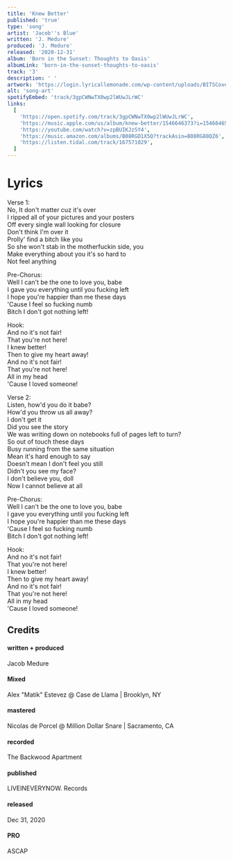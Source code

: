 ```yaml
---
title: 'Knew Better'
published: 'true'
type: 'song'
artist: 'Jacob''s Blue'
written: 'J. Medure'
produced: 'J. Medure'
released: '2020-12-31'
album: 'Born in the Sunset: Thoughts to Oasis'
albumLink: 'born-in-the-sunset-thoughts-to-oasis'
track: '3'
description: ' '
artwork: 'https://login.lyricallemonade.com/wp-content/uploads/BITSCover1-scaled.jpg'
alt: 'song-art'
spotifyEmbed: 'track/3gpCWNwTX0wp2lWUwJLrWC'
links:
  [
    'https://open.spotify.com/track/3gpCWNwTX0wp2lWUwJLrWC',
    'https://music.apple.com/us/album/knew-better/1546646373?i=1546646559&app=music',
    'https://youtube.com/watch?v=zpBUIKJzSY4',
    'https://music.amazon.com/albums/B08RGD1X5Q?trackAsin=B08RG88QZ6',
    'https://listen.tidal.com/track/167571029',
  ]
---
```


# Lyrics

Verse 1:  
No, It don't matter cuz it's over  
I ripped all of your pictures and your posters  
Off every single wall looking for closure  
Don't think I'm over it  
Prolly' find a bitch like you  
So she won't stab in the motherfuckin side, you  
Make everything about you it's so hard to  
Not feel anything  

Pre-Chorus:  
Well I can't be the one to love you, babe  
I gave you everything until you fucking left  
I hope you're happier than me these days  
'Cause I feel so fucking numb  
Bitch I don't got nothing left!  
  
Hook:  
And no it's not fair!  
That you're not here!  
I knew better!  
Then to give my heart away!  
And no it's not fair!  
That you're not here!  
All in my head  
'Cause I loved someone!  
  
Verse 2:  
Listen, how'd you do it babe?  
How'd you throw us all away?  
I don't get it  
Did you see the story  
We was writing down on notebooks full of pages left to turn?  
So out of touch these days  
Busy running from the same situation  
Mean it's hard enough to say  
Doesn't mean I don't feel you still  
Didn't you see my face?  
I don't believe you, doll  
Now I cannot believe at all  
  
Pre-Chorus:  
Well I can't be the one to love you, babe  
I gave you everything until you fucking left  
I hope you're happier than me these days  
'Cause I feel so fucking numb  
Bitch I don't got nothing left!  
  
Hook:  
And no it's not fair!  
That you're not here!  
I knew better!  
Then to give my heart away!  
And no it's not fair!  
That you're not here!  
All in my head  
'Cause I loved someone!  

## Credits

<div className="album-credits flex-col w-full not-prose justify-start">
  <div className="credit flex-auto flex-grow">
    <h4>written + produced</h4>
    <p>Jacob Medure</p>
  </div>
  <div className="credit flex-auto flex-grow">
    <h4>Mixed</h4>
    <p>Alex "Matik" Estevez @ Case de Llama | Brooklyn, NY</p>
  </div>
  <div className="credit flex-auto flex-grow">
    <h4>mastered</h4>
    <p>Nicolas de Porcel @ Million Dollar Snare | Sacramento, CA</p>
  </div>
  <div className="credit flex-auto flex-grow">
    <h4>recorded</h4>
    <p>The Backwood Apartment</p>
  </div>
  <div className="credit flex-auto flex-grow">
    <h4>published</h4>
    <p>LIVEINEVERYNOW. Records</p>
  </div>
  <div className="credit flex-auto flex-grow">
    <h4>released</h4>
    <p>Dec 31, 2020</p>
  </div>
  <div className="credit flex-auto flex-grow">
    <h4>PRO</h4>
    <p>ASCAP</p>
  </div>
</div>